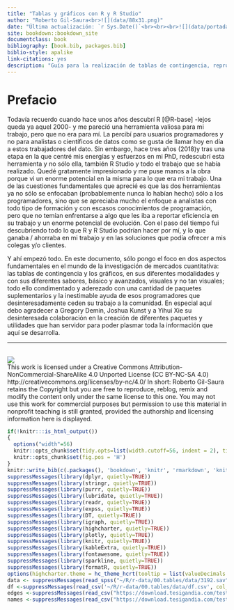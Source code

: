 ```yaml
--- 
title: "Tablas y gráficos con R y R Studio"
author: "Roberto Gil-Saura<br>![](data/88x31.png)"
date: "Última actualización: `r Sys.Date()`<br><br><br>![](data/portada.png)"
site: bookdown::bookdown_site
documentclass: book
bibliography: [book.bib, packages.bib]
biblio-style: apalike
link-citations: yes
description: "Guía para la realización de tablas de contingencia, reproduciendo tablas del tipo `SPSS` o `BarbWin` usando el paquete `expss` y visualizaciones de resultados con el paquete `highcharter`. Introducción al uso de scripts con `R` en el entorno de `R Studio`."
---
```


# Prefacio {-}

Todavía recuerdo cuando hace unos años descubrí R  [@R-base] -lejos queda ya aquel 2000- y me pareció una herramienta valiosa para mi trabajo, pero que no era para mí. La percibí para usuarios programadores y no para analistas o científicos de datos como se gusta de llamar hoy en día a estos trabajadores del dato. Sin embargo, hace tres años (2018)y tras una etapa en la que centré mis energías y esfuerzos en mi PhD, redescubrí esta herramienta y no sólo ella, también R Studio y todo el trabajo que se había realizado. Quedé gratamente impresionado y me puse manos a la obra porque vi un enorme potencial en la misma para lo que era mi trabajo. Una de las cuestiones fundamentales que aprecié es que las dos herramientas ya no sólo se enfocaban (probablemente nunca lo habían hecho) sólo a los programadores, sino que se apreciaba mucho el enfoque a analistas con todo tipo de formación y con escasos conocimientos de programación, pero que no temían enfrentarse a algo que les iba a reportar eficiencia en su trabajo y un enorme potencial de evolución. Con el paso del tiempo fui descubriendo todo lo que R y R Studio podrían hacer por mí, y lo que ganaba / ahorraba en mi trabajo y en las soluciones que podía ofrecer a mis colegas y/o clientes.

Y ahí empezó todo. En este documento, sólo pongo el foco en dos aspectos fundamentales en el mundo de la investigación de mercados cuantitativa: las tablas de contingencia y los gráficos, en sus diferentes modalidades y con sus diferentes sabores, básico y avanzados, visuales y no tan visuales; todo ello condimentado y aderezado con una cantidad de paquetes suplementarios y la inestimable ayuda de esos programadores que desinteresadamente ceden su trabajo a la comunidad. En especial aquí debo agradecer a Gregory Demin, Joshua Kunst y a Yihui Xie su desinteresada colaboración en la creación de diferentes paquetes y utilidades que han servidor para poder plasmar toda la información que aquí se desarrolla.

<hr>
<br>![](data/88x31.png)
<br>
This work is licensed under a Creative Commons Attribution-NonCommercial-ShareAlike 4.0 Unported License (CC BY-NC-SA 4.0) http://creativecommons.org/licenses/by-nc/4.0/ In short: Roberto Gil-Saura retains the Copyright but you are free to reproduce, reblog, remix and modify the content only under the same license to this one. You may not use this work for commercial purposes
but permission to use this material in nonprofit teaching is still granted, provided the authorship and licensing information here is displayed.

```r
if(!knitr:::is_html_output())
{
  options("width"=56)
  knitr::opts_chunk$set(tidy.opts=list(width.cutoff=56, indent = 2), tidy = TRUE)
  knitr::opts_chunk$set(fig.pos = 'H')
}
knitr::write_bib(c(.packages(), 'bookdown', 'knitr', 'rmarkdown', 'knitr', 'kableExtra', 'DT', 'expss', 'formattable', 'flextable', 'fontawesome', 'sparkline', 'dplyr', 'stringr', 'purrr', 'lubridate', 'readr', 'igraph', 'highcharter', 'plotly', 'formatR' ), 'packages.bib')
suppressMessages(library(dplyr, quietly=TRUE))
suppressMessages(library(stringr, quietly=TRUE))
suppressMessages(library(purrr, quietly=TRUE))
suppressMessages(library(lubridate, quietly=TRUE))
suppressMessages(library(readr, quietly=TRUE))
suppressMessages(library(expss, quietly=TRUE))
suppressMessages(library(DT, quietly=TRUE))
suppressMessages(library(igraph, quietly=TRUE))
suppressMessages(library(highcharter, quietly=TRUE))
suppressMessages(library(plotly, quietly=TRUE))
suppressMessages(library(knitr, quietly=TRUE))
suppressMessages(library(kableExtra, quietly=TRUE))
suppressMessages(library(fontawesome, quietly=TRUE))
suppressMessages(library(sparkline, quietly=TRUE))
suppressMessages(library(formatR, quietly=TRUE))
options(highcharter.theme = hc_theme_hcrt(tooltip = list(valueDecimals = 2)))
data <- suppressMessages(read_spss("~/R/r-data/00.tables/data/3192.sav"))
df <-suppressMessages(read_csv('~/R/r-data/00.tables/data/df.csv', col_names =TRUE))
edges <-suppressMessages(read_csv("https://download.tesigandia.com/test/edges.csv",locale = locale(encoding = "ISO-8859-1")))
names <-suppressMessages(read_csv("https://download.tesigandia.com/test/names.csv",locale = locale(encoding = "ISO-8859-1")))

```
